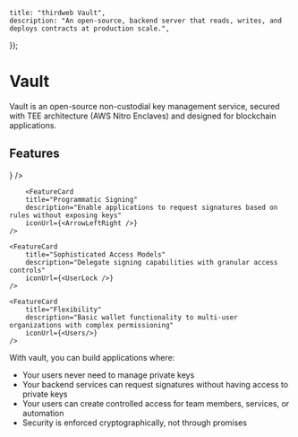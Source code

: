 

	title: "thirdweb Vault",
	description: "An open-source, backend server that reads, writes, and deploys contracts at production scale.",
});


# Vault

Vault is an open-source non-custodial key management service, secured with TEE architecture (AWS Nitro Enclaves) and designed for blockchain applications.

## Features

<div
	className="my-4 grid gap-2 md:grid-cols-2 lg:grid-cols-2 "
>
	<FeatureCard
		title="Non-Custodial Wallets"
		description="Generate and manage EOAs where private keys remain encrypted and secure"
		iconUrl={<Wallet />}
	/>

    	<FeatureCard
		title="Programmatic Signing"
		description="Enable applications to request signatures based on rules without exposing keys"
		iconUrl={<ArrowLeftRight />}
	/>

    <FeatureCard
		title="Sophisticated Access Models"
		description="Delegate signing capabilities with granular access controls"
        iconUrl={<UserLock />}
	/>

    <FeatureCard
		title="Flexibility"
		description="Basic wallet functionality to multi-user organizations with complex permissioning"
		iconUrl={<Users/>}
	/>

</div>

With vault, you can build applications where:

- Your users never need to manage private keys
- Your backend services can request signatures without having access to private keys
- Your users can create controlled access for team members, services, or automation
- Security is enforced cryptographically, not through promises